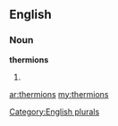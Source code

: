==English==

===Noun===
'''thermions'''

# {{plural of|[[thermion]]}}

[[Category:English plurals]]

[[ar:thermions]]
[[my:thermions]]